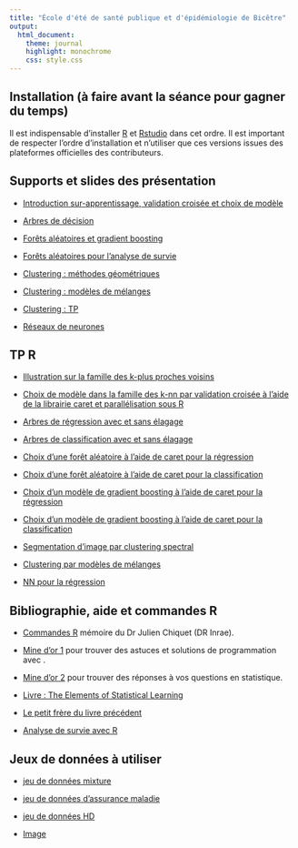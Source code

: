 ```yaml
---
title: "École d'été de santé publique et d'épidémiologie de Bicêtre"
output:
  html_document:
    theme: journal
    highlight: monochrome
    css: style.css
---
```


## Installation (à faire avant la séance pour gagner du temps) 

Il est indispensable d'installer [R](https://cran.r-project.org/) et [Rstudio](https://posit.co/download/rstudio-desktop/) dans cet ordre. Il est important de respecter l'ordre d'installation et n'utiliser que ces versions issues des plateformes officielles des contributeurs.

## Supports et slides des présentation 

 - [Introduction sur-apprentissage, validation croisée et choix de modèle](http://masedki.github.io/formations/pdfs/introduction.pdf) 
 
 - [Arbres de décision](http://masedki.github.io/formations/pdfs/arbres.pdf) 
 
 - [Forêts aléatoires et gradient boosting](http://masedki.github.io/formations/pdfs/agregation_modeles.pdf) 

 - [Forêts aléatoires pour l'analyse de survie](https://www.randomforestsrc.org/articles/survival.html)
 
 - [Clustering : méthodes géométriques](http://masedki.github.io/formations/pdfs/clusteringGeo.pdf)
 
 - [Clustering : modèles de mélanges](http://masedki.github.io/formations/pdfs/clusteringMixture.pdf)
 
 - [Clustering : TP](http://masedki.github.io/formations/pdfs/tp_clustering.pdf)

 - [Réseaux de neurones](http://masedki.github.io/formations/pdfs/nn.pdf)


## TP R 

- [Illustration sur la famille des k-plus proches voisins](http://masedki.github.io/formations/rcode/code_intro.R)

- [Choix de modèle dans la famille des k-nn par validation croisée à l'aide de la librairie caret et parallélisation sous R](http://masedki.github.io/formations/rcode/cv_knn.R) 
  
- [Arbres de régression avec et sans élagage](http://masedki.github.io/formations/rcode/rpart_reg.R)

- [Arbres de classification avec et sans élagage](http://masedki.github.io/formations/rcode/rpart_classif.R) 

- [Choix d'une forêt aléatoire à l'aide de caret pour la régression](http://masedki.github.io/formations/rcode/rf_rpart_reg.R) 

- [Choix d'une forêt aléatoire à l'aide de caret pour la classification](http://masedki.github.io/formations/rcode/rf_rpart_classif.R) 

- [Choix d'un modèle de gradient boosting à l'aide de caret pour la régression](http://masedki.github.io/formations/rcode/gbm_reg.R) 

- [Choix d'un modèle de gradient boosting à l'aide de caret pour la classification](http://masedki.github.io/formations/rcode/gbm_classif.R) 

- [Segmentation d'image par clustering spectral](http://masedki.github.io/formations/rcode/spectral_clustering.R) 

- [Clustering par modèles de mélanges](http://masedki.github.io/formations/rcode/modeles_de_melanges.R) 


- [NN pour la régression](http://masedki.github.io/formations/rcode/test_neuralnet.R) 


## Bibliographie, aide et commandes R

 - [Commandes R](http://masedki.github.io/formations/pdfs/commandes_r.pdf) mémoire du Dr Julien Chiquet (DR Inrae).
 
 - [Mine d'or 1](https://stackoverflow.com/) pour trouver des astuces et solutions de programmation avec \textsf{R}.
 
 - [Mine d'or 2](https://stats.stackexchange.com/) pour trouver des réponses à vos questions en statistique.  
 
 - [Livre : The Elements of Statistical Learning](https://hastie.su.domains/Papers/ESLII.pdf)
 
 - [Le petit frère du livre précédent](https://hastie.su.domains/ISLR2/ISLRv2_website.pdf)
 
 - [Analyse de survie avec R](http://masedki.github.io/formations/pdfs/survival_analysis_book.pdf)

## Jeux de données à utiliser 

- [jeu de données mixture](http://masedki.github.io/formations/datasets/mixture_example.rda) 


- [jeu de données d'assurance maladie](http://masedki.github.io/formations/datasets/insurance.rda) 

- [jeu de données HD](http://masedki.github.io/formations/datasets/hd.rda) 


- [Image](http://masedki.github.io/formations/datasets/irm_small.jpeg) 
